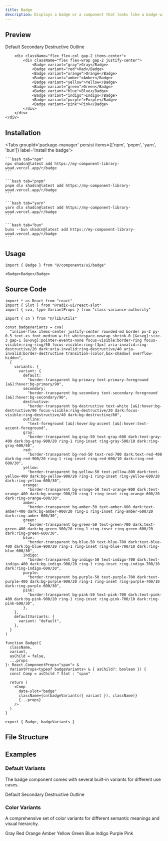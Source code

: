 ```yaml
---
title: Badge
description: Displays a badge or a component that looks like a badge with multiple color variants
---
```



## Preview

<Card className="items-center justify-center min-h-[350px] bg-background shadow-none p-6">
    <div className="flex flex-col gap-6 items-center">
        <div className="flex flex-col gap-2 items-center">
            <div className="flex flex-wrap gap-2 justify-center">
                <Badge>Default</Badge>
                <Badge variant="secondary">Secondary</Badge>
                <Badge variant="destructive">Destructive</Badge>
                <Badge variant="outline">Outline</Badge>
            </div>
        </div>
        
        <div className="flex flex-col gap-2 items-center">
            <div className="flex flex-wrap gap-2 justify-center">
                <Badge variant="gray">Gray</Badge>
                <Badge variant="red">Red</Badge>
                <Badge variant="orange">Orange</Badge>
                <Badge variant="amber">Amber</Badge>
                <Badge variant="yellow">Yellow</Badge>
                <Badge variant="green">Green</Badge>
                <Badge variant="blue">Blue</Badge>
                <Badge variant="indigo">Indigo</Badge>
                <Badge variant="purple">Purple</Badge>
                <Badge variant="pink">Pink</Badge>
            </div>
        </div>
    </div>
</Card>

## Installation

<div className="w-full flex justify-end">
    <OpenInV0Button url="https://my-component-library-woad.vercel.app/r/badge.json" />
</div>

<Tabs groupId='package-manager' persist items={['npm', 'pnpm', 'yarn', 'bun']} label='Install the badge'>

    ```bash tab="npm"
    npx shadcn@latest add https://my-component-library-woad.vercel.app/r/badge
    ```

    ```bash tab="pnpm"
    pnpm dlx shadcn@latest add https://my-component-library-woad.vercel.app/r/badge
    ```

    ```bash tab="yarn"
    yarn dlx shadcn@latest add https://my-component-library-woad.vercel.app/r/badge
    ```

    ```bash tab="bun"
    bunx --bun shadcn@latest add https://my-component-library-woad.vercel.app/r/badge
    ```
</Tabs>

## Usage

```tsx
import { Badge } from "@/components/ui/badge"
```

```tsx
<Badge>Badge</Badge>
```

## Source Code

```tsx title="badge.tsx" lineNumbers
import * as React from "react"
import { Slot } from "@radix-ui/react-slot"
import { cva, type VariantProps } from "class-variance-authority"

import { cn } from "@/lib/utils"

const badgeVariants = cva(
  "inline-flex items-center justify-center rounded-md border px-2 py-0.5 text-xs font-medium w-fit whitespace-nowrap shrink-0 [&>svg]:size-3 gap-1 [&>svg]:pointer-events-none focus-visible:border-ring focus-visible:ring-ring/50 focus-visible:ring-[3px] aria-invalid:ring-destructive/20 dark:aria-invalid:ring-destructive/40 aria-invalid:border-destructive transition-[color,box-shadow] overflow-hidden",
  {
    variants: {
      variant: {
        default:
          "border-transparent bg-primary text-primary-foreground [a&]:hover:bg-primary/90",
        secondary:
          "border-transparent bg-secondary text-secondary-foreground [a&]:hover:bg-secondary/90",
        destructive:
          "border-transparent bg-destructive text-white [a&]:hover:bg-destructive/90 focus-visible:ring-destructive/20 dark:focus-visible:ring-destructive/40 dark:bg-destructive/60",
        outline:
          "text-foreground [a&]:hover:bg-accent [a&]:hover:text-accent-foreground",
        gray: 
          "border-transparent bg-gray-50 text-gray-600 dark:text-gray-400 dark:bg-gray-900/20 ring-1 ring-inset ring-gray-500/10 dark:ring-gray-600/50",
        red: 
          "border-transparent bg-red-50 text-red-700 dark:text-red-400 dark:bg-red-900/20 ring-1 ring-inset ring-red-600/10 dark:ring-red-600/30",
        yellow: 
          "border-transparent bg-yellow-50 text-yellow-800 dark:text-yellow-400 dark:bg-yellow-900/20 ring-1 ring-inset ring-yellow-600/20 dark:ring-yellow-600/30",
        orange:
          "border-transparent bg-orange-50 text-orange-800 dark:text-orange-400 dark:bg-orange-900/20 ring-1 ring-inset ring-orange-600/20 dark:ring-orange-600/30",
        amber:
          "border-transparent bg-amber-50 text-amber-800 dark:text-amber-400 dark:bg-amber-900/20 ring-1 ring-inset ring-amber-600/20 dark:ring-amber-600/30",
        green: 
          "border-transparent bg-green-50 text-green-700 dark:text-green-400 dark:bg-green-900/20 ring-1 ring-inset ring-green-600/20 dark:ring-green-600/30",
        blue: 
          "border-transparent bg-blue-50 text-blue-700 dark:text-blue-400 dark:bg-blue-900/20 ring-1 ring-inset ring-blue-700/10 dark:ring-blue-600/30",
        indigo: 
          "border-transparent bg-indigo-50 text-indigo-700 dark:text-indigo-400 dark:bg-indigo-900/20 ring-1 ring-inset ring-indigo-700/10 dark:ring-indigo-600/30",
        purple: 
          "border-transparent bg-purple-50 text-purple-700 dark:text-purple-400 dark:bg-purple-900/20 ring-1 ring-inset ring-purple-700/10 dark:ring-purple-600/30",
        pink: 
          "border-transparent bg-pink-50 text-pink-700 dark:text-pink-400 dark:bg-pink-900/20 ring-1 ring-inset ring-pink-700/10 dark:ring-pink-600/30",
        },
    },
    defaultVariants: {
      variant: "default",
    },
  }
)

function Badge({
  className,
  variant,
  asChild = false,
  ...props
}: React.ComponentProps<"span"> &
  VariantProps<typeof badgeVariants> & { asChild?: boolean }) {
  const Comp = asChild ? Slot : "span"

  return (
    <Comp
      data-slot="badge"
      className={cn(badgeVariants({ variant }), className)}
      {...props}
    />
  )
}

export { Badge, badgeVariants }
```

## File Structure

<Files>
  <Folder name="components" defaultOpen>
    <Folder name="ui" defaultOpen>
      <File name="badge.tsx" />
    </Folder>
  </Folder>
</Files>

## Examples

### Default Variants

The badge component comes with several built-in variants for different use cases.

<Card className="items-center justify-center min-h-[350px] bg-background shadow-none p-4">
    <div className="flex flex-wrap gap-2">
        <Badge>Default</Badge>
        <Badge variant="secondary">Secondary</Badge>
        <Badge variant="destructive">Destructive</Badge>
        <Badge variant="outline">Outline</Badge>
    </div>
</Card>

### Color Variants

A comprehensive set of color variants for different semantic meanings and visual hierarchy.

<Card className="items-center justify-center min-h-[350px] bg-background shadow-none p-4">
    <div className="flex flex-wrap gap-2">
        <Badge variant="gray">Gray</Badge>
        <Badge variant="red">Red</Badge>
        <Badge variant="orange">Orange</Badge>
        <Badge variant="amber">Amber</Badge>
        <Badge variant="yellow">Yellow</Badge>
        <Badge variant="green">Green</Badge>
        <Badge variant="blue">Blue</Badge>
        <Badge variant="indigo">Indigo</Badge>
        <Badge variant="purple">Purple</Badge>
        <Badge variant="pink">Pink</Badge>
    </div>
</Card>